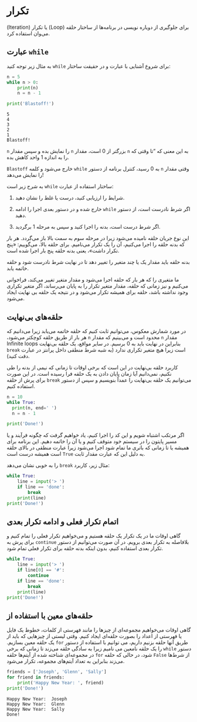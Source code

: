 # تکرار {#iteration}

برای جلوگیری از دویاره نویسی در برنامه‌ها از 
ساختار حلقه
([Loop]{dir=ltr})
یا تکرار
([Iteration]{dir=ltr})
می‌وان استفاده کرد.

## عبارت [`while`]{dir=ltr} {#while-iteration}

برای شروع آشنایی با عبارت و در حقیقت ساختار 
[`while`]{dir=ltr} 
به مثال زیر توجه کنید:


```python
n = 5
while n > 0:
    print(n)
    n = n - 1

print('Blastoff!')
```
```output
5
4
3
2
1
Blastoff!
```

به این معنی که "تا وقتی که 
[`n`]{dir=ltr} 
بزرگتر از 0 است، مقدار 
[`n`]{dir=ltr} 
را نمایش بده و سپس مقدار 
[`n`]{dir=ltr} 
را به اندازه 1 واحد کاهش بده.

وقتی مقدار 
[`n`]{dir=ltr} 
  به 0 رسید، کنترل برنامه از دستور 
[`while`]{dir=ltr} 
خارج می‌شود و کلمه 
[`Blastoff`]{dir=ltr} 
را نمایش می‌دهد!

ساختار استفاده از عبارت 
[`while`]{dir=ltr} 
به شرح زیر است:

1. شرایط را ارزیابی کنید، درست یا غلط را نشان دهید.

2. اگر شرط نادرست است، از دستور 
[`while`]{dir=ltr} 
خارج شده و در دستور بعدی اجرا را ادامه دهید.

3. اگر شرط درست است، بدنه را اجرا کنید و سپس به مرحله 1 برگردید.

این نوع جریان حلقه نامیده می‌شود زیرا در مرحله سوم به سمت بالا باز می‌گردد. 
هر بار که بدنه حلقه را اجرا می‌کنیم، آن را یک تکرار می‌نامیم. 
برای حلقه بالا، می‌گوییم: «پنج تکرار داشت»، یعنی بدنه حلقه پنج بار اجرا شده است.

بدنه حلقه باید مقدار یک یا چند متغیر را تغییر دهد تا در نهایت شرط نادرست شود و 
حلقه خاتمه یابد.

ما متغیری را که هر بار که حلقه اجرا می‌شود و مقدار متغیر تغییر می‌کند، 
فراخوانی می‌کنیم و نیز زمانی که حلقه، مقدار متغیر تکرار را به پایان می‌رساند، 
اگر متغیر تکراری وجود نداشته باشد، حلقه برای همیشه 
تکرار می‌شود و در نتیجه یک حلقه بی نهایت ایجاد می‌شود. 

## حلقه‌های بی‌نهایت {#infinite-loops}


در مورد شمارش معکوس، می‌توانیم ثابت کنیم که حلقه خاتمه می‌یابد زیرا می‌دانیم 
که مقدار 
[`n`]{dir=ltr} 
محدود است و می‌بینیم که مقدار 
[`n`]{dir=ltr} 
هر بار از طریق حلقه کوچکتر می‌شود، بنابراین در نهایت باید به 0 برسیم.
 در سایر مواقع، یک حلقه بی‌نهایت
[Infinite loops]{dir=ltr}
است زیرا هیچ متغیر تکراری ندارد 
(به شبه شرط منطقی داخل پرانتز در عبارت 
[`break`]{dir=ltr}
دقت کنید).

کاربرد حلقه بی‌نهایت در این است که برخی اوقات تا زمانی که نیمی از بدنه را طی 
نکنیم، نمی‌دانیم آیا زمان پایان دادن به یک حلقه فرا رسیده است. 
در این صورت می‌توانیم یک حلقه بی‌نهایت را عمداً بنویسیم و سپس از دستور 
[`break`]{dir=ltr}
برای پرش از حلقه استفاده کنیم.


```python
n = 10
while True:
  print(n, end=' ')
  n = n - 1

print('Done!')
```

اگر مرتکب اشتباه شویم و این کد را اجرا کنیم، یاد خواهیم گرفت که 
چگونه فرآیند و یا مسیر پایتون را در سیستم خود متوقف کنیم و یا آن را خاتمه دهیم.
این برنامه برای همیشه یا تا زمانی که باتری ما تمام شود اجرا می‌شود زیرا 
عبارت منطقی در بالای حلقه به دلیل این که عبارت مقدار ثابت 
[`True`]{dir=ltr} 
است همیشه درست است.

مثال زیر، کاربرد 
[`break`]{dir=ltr} 
را به خوبی نشان می‌دهد:

```python
while True:
    line = input('> ')
    if line == 'done':
        break
    print(line)
print('Done!')
```

## اتمام تکرار فعلی و ادامه تکرار بعدی {#continue-iteration}


گاهی اوقات ما در یک تکرار یک حلقه هستیم و می‌خواهیم تکرار فعلی را تمام کنیم و 
بلافاصله به تکرار بعدی برویم. در آن صورت می‌توانیم از دستور 
[`continue`]{dir=ltr} 
برای پرش به تکرار بعدی استفاده کنیم، بدون اینکه بدنه حلقه برای تکرار فعلی تمام شود.

```python
while True:
    line = input('> ')
    if line[0] == '#':
        continue
    if line == 'done':
        break
    print(line)
print('Done!')
```

## حلقه‌های معین با استفاده از {#for-iteration}

گاهی اوقات می‌خواهیم مجموعه‌ای از چیزها را مانند فهرستی از کلمات، 
خطوط یک فایل یا فهرستی از اعداد را بصورت حلقه‌ای ایجاد کنیم.
وقتی لیستی از چیزهایی که باید از طریق آنها حلقه بزنیم داریم، می توانیم 
با استفاده از دستور 
[`for`]{dir=ltr} 
یک حلقه معین بسازیم. 
دستور 
[`while`]{dir=ltr} 
را یک حلقه نامعین می نامیم زیرا به سادگی حلقه می‌زند تا زمانی که برخی از شرط‌ها 
[`False`]{dir=ltr} 
شود، در حالی که حلقه 
[`for`]{dir=ltr} 
در مجموعه‌ای شناخته شده از آیتم‌ها حلقه می‌زند بنابراین به تعداد آیتم‌های مجموعه، 
تکرار می‌شود.

```python
friends = ['Joseph', 'Glenn', 'Sally']
for friend in friends:
    print('Happy New Year: ', friend)
print('Done!')
```
```output
Happy New Year:  Joseph
Happy New Year:  Glenn
Happy New Year:  Sally
Done!
```